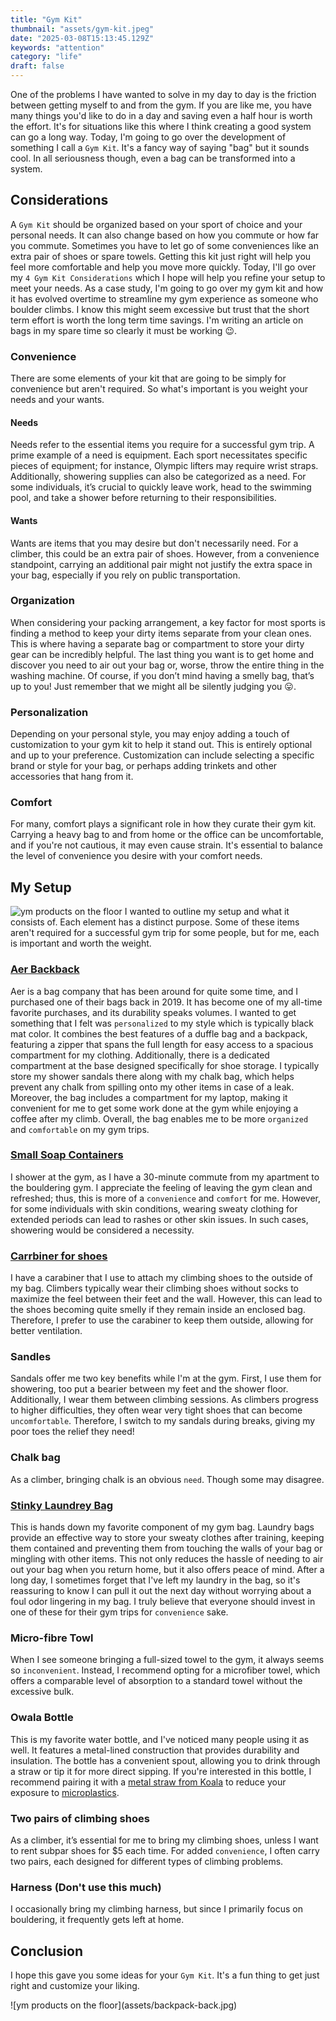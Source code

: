 ```yaml
---
title: "Gym Kit"
thumbnail: "assets/gym-kit.jpeg"
date: "2025-03-08T15:13:45.129Z"
keywords: "attention"
category: "life"
draft: false
---
```


One of the problems I have wanted to solve in my day to day is the friction between getting myself to and from the gym. If you are like me, you have many things you'd like to do in a day and saving even a half hour is worth the effort. It's for situations like this where I think creating a good system can go a long way. Today, I'm going to go over the development of something I call a `Gym Kit`. It's a fancy way of saying "bag" but it sounds cool. In all seriousness though, even a bag can be transformed into a system.

## Considerations

A `Gym Kit` should be organized based on your sport of choice and your personal needs. It can also change based on how you commute or how far you commute. Sometimes you have to let go of some conveniences like an extra pair of shoes or spare towels. Getting this kit just right will help you feel more comfortable and help you move more quickly. Today, I'll go over my `4 Gym Kit Considerations` which I hope will help you refine your setup to meet your needs. As a case study, I'm going to go over my gym kit and how it has evolved overtime to streamline my gym experience as someone who boulder climbs. I know this might seem excessive but trust that the short term effort is worth the long term time savings. I'm writing an article on bags in my spare time so clearly it must be working 😉.

### Convenience

There are some elements of your kit that are going to be simply for convenience but aren't required. So what's important is you weight your needs and your wants.

#### Needs

Needs refer to the essential items you require for a successful gym trip. A prime example of a need is equipment. Each sport necessitates specific pieces of equipment; for instance, Olympic lifters may require wrist straps. Additionally, showering supplies can also be categorized as a need. For some individuals, it’s crucial to quickly leave work, head to the swimming pool, and take a shower before returning to their responsibilities.

#### Wants

Wants are items that you may desire but don't necessarily need. For a climber, this could be an extra pair of shoes. However, from a convenience standpoint, carrying an additional pair might not justify the extra space in your bag, especially if you rely on public transportation.

### Organization

When considering your packing arrangement, a key factor for most sports is finding a method to keep your dirty items separate from your clean ones. This is where having a separate bag or compartment to store your dirty gear can be incredibly helpful. The last thing you want is to get home and discover you need to air out your bag or, worse, throw the entire thing in the washing machine. Of course, if you don’t mind having a smelly bag, that’s up to you! Just remember that we might all be silently judging you 😛.

### Personalization

Depending on your personal style, you may enjoy adding a touch of customization to your gym kit to help it stand out. This is entirely optional and up to your preference. Customization can include selecting a specific brand or style for your bag, or perhaps adding trinkets and other accessories that hang from it.

### Comfort

For many, comfort plays a significant role in how they curate their gym kit. Carrying a heavy bag to and from home or the office can be uncomfortable, and if you're not cautious, it may even cause strain. It's essential to balance the level of convenience you desire with your comfort needs.

## My Setup

![ym products on the floor](assets/gym-kit.jpeg)
I wanted to outline my setup and what it consists of. Each element has a distinct purpose. Some of these items aren't required for a successful gym trip for some people, but for me, each is important and worth the weight.

### [Aer Backback](https://aersf.com/collections/all-products/products/duffel-pack-3?country=CA)

Aer is a bag company that has been around for quite some time, and I purchased one of their bags back in 2019. It has become one of my all-time favorite purchases, and its durability speaks volumes. I wanted to get something that I felt was `personalized` to my style which is typically black mat color. It combines the best features of a duffle bag and a backpack, featuring a zipper that spans the full length for easy access to a spacious compartment for my clothing. Additionally, there is a dedicated compartment at the base designed specifically for shoe storage. I typically store my shower sandals there along with my chalk bag, which helps prevent any chalk from spilling onto my other items in case of a leak. Moreover, the bag includes a compartment for my laptop, making it convenient for me to get some work done at the gym while enjoying a coffee after my climb. Overall, the bag enables me to be more `organized` and `comfortable` on my gym trips.

### [Small Soap Containers](https://www.amazon.ca/Toiletries-Opret-Containers-Accessories-Conditioner/dp/B0BX66BW16/ref=sr_1_21_sspa?sr=8-21-spons&sp_csd=d2lkZ2V0TmFtZT1zcF9tdGY)

I shower at the gym, as I have a 30-minute commute from my apartment to the bouldering gym. I appreciate the feeling of leaving the gym clean and refreshed; thus, this is more of a `convenience` and `comfort` for me. However, for some individuals with skin conditions, wearing sweaty clothing for extended periods can lead to rashes or other skin issues. In such cases, showering would be considered a necessity.

### [Carrbiner for shoes](https://www.amazon.ca/TRIWONDER-12KN-25KN-Aluminium-Carabiners/dp/B074QQTFCC/ref=sr_1_38?sr=8-38)

I have a carabiner that I use to attach my climbing shoes to the outside of my bag. Climbers typically wear their climbing shoes without socks to maximize the feel between their feet and the wall. However, this can lead to the shoes becoming quite smelly if they remain inside an enclosed bag. Therefore, I prefer to use the carabiner to keep them outside, allowing for better ventilation.

### Sandles

Sandals offer me two key benefits while I'm at the gym. First, I use them for showering, too put a bearier between my feet and the shower floor. Additionally, I wear them between climbing sessions. As climbers progress to higher difficulties, they often wear very tight shoes that can become `uncomfortable`. Therefore, I switch to my sandals during breaks, giving my poor toes the relief they need!

### Chalk bag

As a climber, bringing chalk is an obvious `need`. Though some may disagree.

### [Stinky Laundrey Bag](https://www.amazon.ca/STNKY-Health-Workers-Sports-Fitness/dp/B0881RLXNV/ref=sr_1_5?sr=8-5)

This is hands down my favorite component of my gym bag. Laundry bags provide an effective way to store your sweaty clothes after training, keeping them contained and preventing them from touching the walls of your bag or mingling with other items. This not only reduces the hassle of needing to air out your bag when you return home, but it also offers peace of mind. After a long day, I sometimes forget that I've left my laundry in the bag, so it's reassuring to know I can pull it out the next day without worrying about a foul odor lingering in my bag. I truly believe that everyone should invest in one of these for their gym trips for `convenience` sake.

### Micro-fibre Towl

When I see someone bringing a full-sized towel to the gym, it always seems so `inconvenient`. Instead, I recommend opting for a microfiber towel, which offers a comparable level of absorption to a standard towel without the excessive bulk.

### Owala Bottle

This is my favorite water bottle, and I've noticed many people using it as well. It features a metal-lined construction that provides durability and insulation. The bottle has a convenient spout, allowing you to drink through a straw or tip it for more direct sipping. If you're interested in this bottle, I recommend pairing it with a [metal straw from Koala](https://koalastraw.com/) to reduce your exposure to [microplastics](https://pmc.ncbi.nlm.nih.gov/articles/PMC10151227/).

### Two pairs of climbing shoes

As a climber, it’s essential for me to bring my climbing shoes, unless I want to rent subpar shoes for $5 each time. For added `convenience`, I often carry two pairs, each designed for different types of climbing problems.

### Harness (Don't use this much)

I occasionally bring my climbing harness, but since I primarily focus on bouldering, it frequently gets left at home.

## Conclusion

I hope this gave you some ideas for your `Gym Kit`. It's a fun thing to get just right and customize your liking.

<ImageWrapper>
![ym products on the floor](assets/backpack-back.jpg)
</ImageWrapper>
